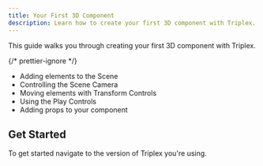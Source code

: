 ```yaml
---
title: Your First 3D Component
description: Learn how to create your first 3D component with Triplex.
---
```


This guide walks you through creating your first 3D component with Triplex.

{/* prettier-ignore */}
<YouWillLearnCallout>
  - Adding elements to the Scene
  - Controlling the Scene Camera
  - Moving elements with Transform Controls
  - Using the Play Controls
  - Adding props to your component
</YouWillLearnCallout>

## Get Started

To get started navigate to the version of Triplex you're using.

